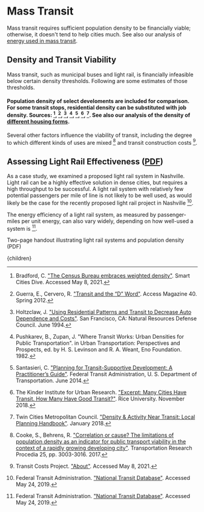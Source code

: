 


# Mass Transit

Mass transit requires sufficient population density to be financially viable; otherwise, it doesn't tend to help cities much. See also our analysis of [energy used in mass transit](http://urbancruiseship.org/solution/energy/transpo_transit).

## Density and Transit Viability
Mass transit, such as municipal buses and light rail, is financially infeasible below certain density thresholds. Following are some estimates of those thresholds.

#### Population density of select develoments are included for comparison. For some transit stops, residential density can be substituted with job density. Sources: [^1], [^4], [^5], [^6], [^7], [^8], [^10]. See also our analysis of the density of [different housing forms](http://urbancruiseship.org/solution/cities/cities_high_density).

Several other factors influence the viability of transit, including the degree to which different kinds of uses are mixed [^2] and transit construction costs [^9].

## Assessing Light Rail Effectiveness ([PDF](https://drive.google.com/uc?export=download&id=1LxyLLCDXQ6zqNXOfyeka3kv_Bekll0Of))
As a case study, we examined a proposed light rail system in Nashville. Light rail can be a highly effective solution in dense cities, but requires a high throughput to be successful. A light rail system with relatively few potential passengers per mile of line is not likely to be well used, as would likely be the case for the recently proposed light rail project in Nashville [^3].

The energy efficiency of a light rail system, as measured by passenger-miles per unit energy, can also vary widely, depending on how well-used a system is [^3].

Two-page handout illustrating light rail systems and population density (PDF)

[^1]: Bradford, C. ["The Census Bureau embraces weighted density"](https://www.smartcitiesdive.com/ex/sustainablecitiescollective/census-bureau-embraces-weighted-density/69236/). Smart Cities Dive. Accessed May 8, 2021.

[^2]: Cooke, S., Behrens, R. ["Correlation or cause? The limitations of population density as an indicator for public transport viability in the context of a rapidly growing developing city"](https://www.sciencedirect.com/science/article/pii/S2352146517305343). Transportation Research Procedia 25, pp. 3003-3016. 2017.

[^3]: Federal Transit Administration. ["National Transit Database"](https://www.nationaltransitdatabase.org/). Accessed May 24, 2019.

[^4]: Guerra, E., Cervero, R. ["Transit and the “D” Word"](https://www.accessmagazine.org/spring-2012/transit-d-word/). Access Magazine 40. Spring 2012.

[^5]: Holtzclaw, J. ["Using Residential Patterns and Transit to Decrease Auto Dependence and Costs"](https://www.sierraclub.org/sites/www.sierraclub.org/files/program/documents/CHEERS-REP.pdf). San Francisco, CA: Natural Resources Defense Council. June 1994.

[^6]: Pushkarev, B., Zupan, J. "Where Transit Works: Urban Densities for Public Transportation". in Urban Transportation: Perspectives and Prospects, ed. by H. S. Levinson and R. A. Weant, Eno Foundation. 1982.

[^7]: Santasieri, C. ["Planning for Transit-Supportive Development: A Practitioner’s Guide"](https://www.transit.dot.gov/sites/fta.dot.gov/files/FTA_Report_No._0057.pdf). Federal Transit Administration, U. S. Department of Transportation. June 2014.

[^8]: The Kinder Institute for Urban Research. ["Excerpt: Many Cities Have Transit. How Many Have Good Transit?"](https://kinder.rice.edu/2018/11/13/excerpt-many-cities-have-transit-how-many-have-good-transit). Rice University. November 2018.

[^9]: Transit Costs Project. ["About"](https://transitcosts.com/about/). Accessed May 8, 2021.

[^10]: Twin Cities Metropolitan Council. ["Density & Activity Near Transit: Local Planning Handbook"](https://metrocouncil.org/Handbook/Files/Resources/Fact-Sheet/LAND-USE/Density-and-Activity-Near-Transit.aspx). January 2018.

  <Article 
    focusAreaUrl={focusAreaUrl} 
    hierarchy={hierarchy} 
    site={site}
  >
    {children}
  </Article>